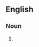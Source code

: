 ==English==

===Noun===
{{head|en|noun plural form|head=[[Papua]] [[new|New]] [[Guinean]]s}}

# {{plural of|Papua New Guinean|lang=en}}